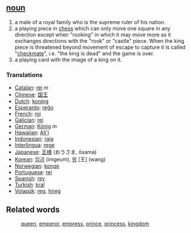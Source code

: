 ==[[noun]]==
#a male of a royal family who is the supreme ruler of his nation.
#a playing piece in [[chess]] which can only move one square in any direction except when "rooking" in which it may move more as it exchanges directions with the "rook" or "castle" piece. When the king piece is threatened beyond movement of escape to capture it is called "[[checkmate]]", i.e. "the king is dead" and the game is over.
#a playing card with the image of a king on it.

=== Translations ===
*[[Catalan]]: [[rei]] ''m''
*[[Chinese]]: [[国王]]
*[[Dutch]]: [[koning]]
*[[Esperanto]]: [[reĝo]]
*[[French]]: [[roi]]
*[[Galician]]: [[rei]]
*[[German]]: [[König]] ''m''
*[[Hawaiian]]: [[Ali'i]] 
*[[Indonesian]]: [[raja]]
*[[Interlingua]]: [[rege]]
*[[Japanese]]: [[王様]] (おうさま, ōsama)
*[[Korean]]: [[임금]] (imgeum), [[왕]] [王] (wang)
*[[Norwegian]]: [[konge]]
*[[Portuguese]]: [[rei]]
*[[Spanish]]: [[rey]]
*[[Turkish]]: [[kral]]
*[[Volapük]]: [[reg]], [[hireg]]

==Related words==
:[[queen]], [[emperor]], [[empress]], [[prince]], [[princess]], [[kingdom]]